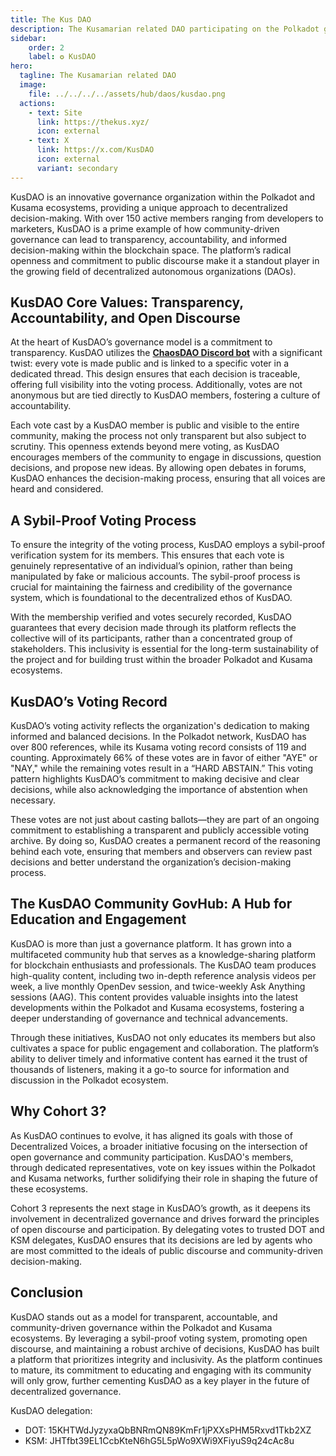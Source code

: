 ```yaml
---
title: The Kus DAO
description: The Kusamarian related DAO participating on the Polkadot governance.
sidebar:
    order: 2
    label: ✪ KusDAO
hero:
  tagline: The Kusamarian related DAO
  image: 
    file: ../../../../assets/hub/daos/kusdao.png
  actions:
    - text: Site
      link: https://thekus.xyz/
      icon: external
    - text: X
      link: https://x.com/KusDAO
      icon: external
      variant: secondary
---
```


KusDAO is an innovative governance organization within the Polkadot and Kusama ecosystems, providing a unique approach to decentralized decision-making. With over 150 active members ranging from developers to marketers, KusDAO is a prime example of how community-driven governance can lead to transparency, accountability, and informed decision-making within the blockchain space. The platform’s radical openness and commitment to public discourse make it a standout player in the growing field of decentralized autonomous organizations (DAOs).

## KusDAO Core Values: Transparency, Accountability, and Open Discourse
At the heart of KusDAO’s governance model is a commitment to transparency. KusDAO utilizes the **[ChaosDAO Discord bot](https://github.com/ChaosDAO-org/InternalGov-2.0)** with a significant twist: every vote is made public and is linked to a specific voter in a dedicated thread. This design ensures that each decision is traceable, offering full visibility into the voting process. Additionally, votes are not anonymous but are tied directly to KusDAO members, fostering a culture of accountability.

Each vote cast by a KusDAO member is public and visible to the entire community, making the process not only transparent but also subject to scrutiny. This openness extends beyond mere voting, as KusDAO encourages members of the community to engage in discussions, question decisions, and propose new ideas. By allowing open debates in forums, KusDAO enhances the decision-making process, ensuring that all voices are heard and considered.

## A Sybil-Proof Voting Process
To ensure the integrity of the voting process, KusDAO employs a sybil-proof verification system for its members. This ensures that each vote is genuinely representative of an individual’s opinion, rather than being manipulated by fake or malicious accounts. The sybil-proof process is crucial for maintaining the fairness and credibility of the governance system, which is foundational to the decentralized ethos of KusDAO.

With the membership verified and votes securely recorded, KusDAO guarantees that every decision made through its platform reflects the collective will of its participants, rather than a concentrated group of stakeholders. This inclusivity is essential for the long-term sustainability of the project and for building trust within the broader Polkadot and Kusama ecosystems.

## KusDAO’s Voting Record
KusDAO’s voting activity reflects the organization's dedication to making informed and balanced decisions. In the Polkadot network, KusDAO has over 800 references, while its Kusama voting record consists of 119 and counting. Approximately 66% of these votes are in favor of either "AYE" or "NAY," while the remaining votes result in a “HARD ABSTAIN.” This voting pattern highlights KusDAO’s commitment to making decisive and clear decisions, while also acknowledging the importance of abstention when necessary.

These votes are not just about casting ballots—they are part of an ongoing commitment to establishing a transparent and publicly accessible voting archive. By doing so, KusDAO creates a permanent record of the reasoning behind each vote, ensuring that members and observers can review past decisions and better understand the organization’s decision-making process.

## The KusDAO Community GovHub: A Hub for Education and Engagement
KusDAO is more than just a governance platform. It has grown into a multifaceted community hub that serves as a knowledge-sharing platform for blockchain enthusiasts and professionals. The KusDAO team produces high-quality content, including two in-depth reference analysis videos per week, a live monthly OpenDev session, and twice-weekly Ask Anything sessions (AAG). This content provides valuable insights into the latest developments within the Polkadot and Kusama ecosystems, fostering a deeper understanding of governance and technical advancements.

Through these initiatives, KusDAO not only educates its members but also cultivates a space for public engagement and collaboration. The platform’s ability to deliver timely and informative content has earned it the trust of thousands of listeners, making it a go-to source for information and discussion in the Polkadot ecosystem.

## Why Cohort 3?
As KusDAO continues to evolve, it has aligned its goals with those of Decentralized Voices, a broader initiative focusing on the intersection of open governance and community participation. KusDAO's members, through dedicated representatives, vote on key issues within the Polkadot and Kusama networks, further solidifying their role in shaping the future of these ecosystems. 

Cohort 3 represents the next stage in KusDAO’s growth, as it deepens its involvement in decentralized governance and drives forward the principles of open discourse and participation. By delegating votes to trusted DOT and KSM delegates, KusDAO ensures that its decisions are led by agents who are most committed to the ideals of public discourse and community-driven decision-making.

## Conclusion
KusDAO stands out as a model for transparent, accountable, and community-driven governance within the Polkadot and Kusama ecosystems. By leveraging a sybil-proof voting system, promoting open discourse, and maintaining a robust archive of decisions, KusDAO has built a platform that prioritizes integrity and inclusivity. As the platform continues to mature, its commitment to educating and engaging with its community will only grow, further cementing KusDAO as a key player in the future of decentralized governance.


KusDAO delegation: 
- DOT: 15KHTWdJyzyxaQbBNRmQN89KmFr1jPXXsPHM5Rxvd1Tkb2XZ
- KSM: JHTfbt39EL1CcbKteN6hG5L5pWo9XWi9XFiyuS9q24cAc8u